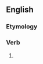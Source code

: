 ==English==

===Etymology===
{{suffix|en|affect|est}}

===Verb===
{{head|en|verb form}}

# {{en-archaic second-person singular of|affect}}